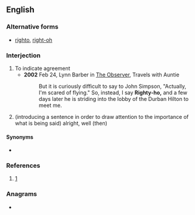 ==English==

===Alternative forms===
* [[righto]], [[right-oh]]

===Interjection===
{{en-interj}}

# To indicate agreement
#* '''2002''' Feb 24, Lynn Barber in [[w:The Observer|The Observer]], Travels with Auntie
#*: But it is curiously difficult to say to John Simpson, "Actually, I'm scared of flying." So, instead, I say '''Righty-ho,''' and a few days later he is striding into the lobby of the Durban Hilton to meet me.
# (introducing a sentence in order to draw attention to the importance of what is being said) alright, well (then)
#:{{ux|en|Righty-ho, let's get going.}}

====Synonyms====
* {{l|en|OK}}

===References===
#[http://www.thefreedictionary.com/righty-ho]

===Anagrams===
* {{anagrams|en|a=ghhiorty|High Tory}}
